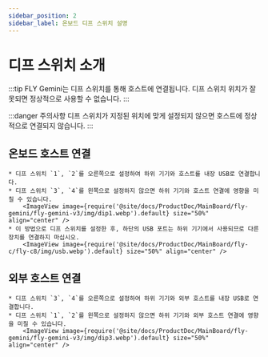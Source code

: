 ```yaml
---
sidebar_position: 2
sidebar_label: 온보드 디프 스위치 설명
---
```





# 디프 스위치 소개

:::tip
FLY Gemini는 디프 스위치를 통해 호스트에 연결됩니다. 디프 스위치 위치가 잘못되면 정상적으로 사용할 수 없습니다.
:::

:::danger 주의사항
디프 스위치가 지정된 위치에 맞게 설정되지 않으면 호스트에 정상적으로 연결되지 않습니다.
:::

## 온보드 호스트 연결

    * 디프 스위치 `1`, `2`를 오른쪽으로 설정하여 하위 기기와 호스트를 내장 USB로 연결합니다.
    * 디프 스위치 `3`, `4`를 왼쪽으로 설정하지 않으면 하위 기기와 호스트 연결에 영향을 미칠 수 있습니다.
        <ImageView image={require('@site/docs/ProductDoc/MainBoard/fly-gemini/fly-gemini-v3/img/dip1.webp').default} size="50%" align="center" />
    * 이 방법으로 디프 스위치를 설정한 후, 하단의 USB 포트는 하위 기기에서 사용되므로 다른 장치를 연결하지 마십시오.
        <ImageView image={require('@site/docs/ProductDoc/MainBoard/fly-c/fly-c8/img/usb.webp').default} size="50%" align="center" />


## 외부 호스트 연결

    * 디프 스위치 `3`, `4`를 오른쪽으로 설정하여 하위 기기와 외부 호스트를 내장 USB로 연결합니다.
    * 디프 스위치 `1`, `2`를 왼쪽으로 설정하지 않으면 하위 기기와 외부 호스트 연결에 영향을 미칠 수 있습니다.
        <ImageView image={require('@site/docs/ProductDoc/MainBoard/fly-gemini/fly-gemini-v3/img/dip3.webp').default} size="50%" align="center" />